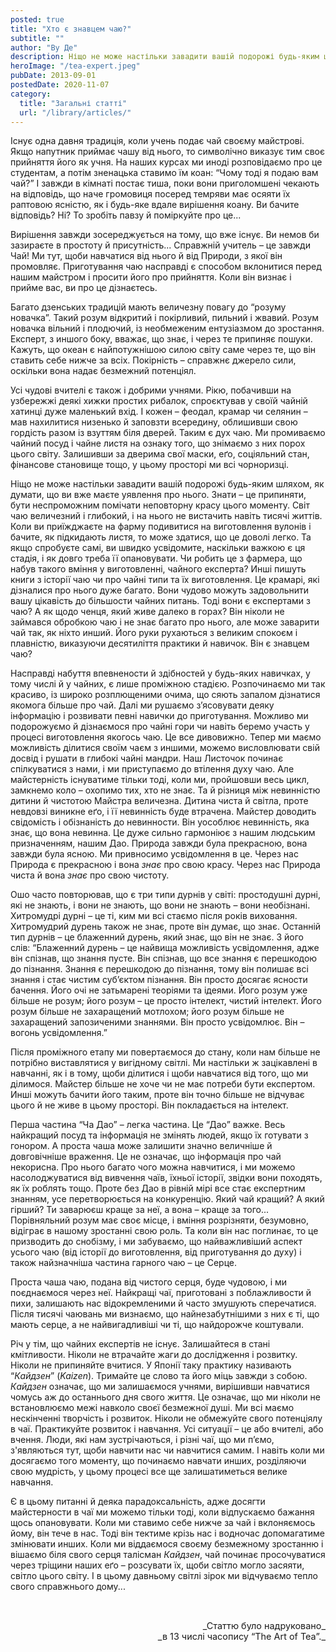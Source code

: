 ```yaml
---
posted: true
title: "Хто є знавцем чаю?"
subtitle: ""
author: "Ву Де"
description: Ніщо не може настільки завадити вашій подорожі будь-яким шляхом, як думати, що ви вже маєте уявлення про нього. Знати – це припиняти...
heroImage: "/tea-expert.jpeg"
pubDate: 2013-09-01
postedDate: 2020-11-07
category: 
  title: "Загальні статті"
  url: "/library/articles/"
---
```



Існує одна давня традиція, коли учень подає чай своєму майстрові. Якщо напутник приймає чашу від нього, то символічно виказує тим своє прийняття його як учня. На наших курсах ми иноді розповідаємо про це студентам, а потім зненацька ставимо їм коан: “Чому тоді я подаю вам чай?” І завжди в кімнаті постає тиша, поки вони приголомшені чекають на відповідь, що наче громовиця посеред темряви має осяяти їх раптовою ясністю, як і будь-яке вдале вирішення коану. Ви бачите відповідь? Ні? То зробіть павзу й поміркуйте про це...

Вирішення завжди зосереджується на тому, що вже існує. Ви немов би зазираєте в простоту й присутність... Справжній учитель – це завжди Чай! Ми тут, щоби навчатися від нього й від Природи, з якої він промовляє. Приготування чаю насправді є способом вклонитися перед нашим майстром і просити його про прийняття. Коли він визнає і прийме вас, ви про це дізнаєтесь.

Багато дзенських традицій мають величезну повагу до “розуму новачка”. Такий розум відкритий і покірливий, пильний і жвавий. Розум новачка вільний і плодючий, із необмеженим ентузіазмом до зростання. Експерт, з иншого боку, вважає, що знає, і через те припиняє пошуки. Кажуть, що океан є найпотужнішою силою світу саме через те, що він ставить себе нижче за всіх. Покірність – справжнє джерело сили, оскільки вона надає безмежний потенціял.

Усі чудові вчителі є також і добрими учнями. Рікю, побачивши на узбережжі деякі хижки простих рибалок, спроєктував у своїй чайній хатинці дуже маленький вхід. І кожен – феодал, крамар чи селянин – мав нахилитися низенько й заповзти всередину, облишивши свою гордість разом із взуттям біля дверей. Таким є дух чаю. Ми промиваємо чайний посуд і чайне листя на ознаку того, що знімаємо з них порох цього світу. Залишивши за дверима свої маски, еґо, соціяльний стан, фінансове становище тощо, у цьому просторі ми всі чорноризці.

Ніщо не може настільки завадити вашій подорожі будь-яким шляхом, як думати, що ви вже маєте уявлення про нього. Знати – це припиняти, бути неспроможним помічати неповторну красу цього моменту. Світ чаю величезний і глибокий, і на нього не вистачить навіть тисячі життів. Коли ви приїжджаєте на фарму подивитися на виготовлення вулонів і бачите, як підкидають листя, то може здатися, що це доволі легко. Та якщо спробуєте самі, ви швидко усвідомите, наскільки важкою є ця стадія, і як довго треба її опановувати. Чи робить це з фармера, що набув такого вміння у виготовленні, чайного експерта? Инші пишуть книги з історії чаю чи про чайні типи та їх виготовлення. Це крамарі, які дізналися про нього дуже багато. Вони чудово можуть задовольнити вашу цікавість до більшости чайних питань. Тоді вони є експертами з чаю? А як щодо ченця, який живе далеко в горах? Він ніколи не займався обробкою чаю і не знає багато про нього, але може заварити чай так, як ніхто инший. Його руки рухаються з великим спокоєм і плавністю, виказуючи десятиліття практики й навичок. Він є знавцем чаю?

Насправді набуття впевнености й здібностей у будь-яких навичках, у тому числі й у чайних, є лише проміжною стадією. Розпочинаємо ми так красиво, із широко розплющеними очима, що сяють запалом дізнатися якомога більше про чай. Далі ми рушаємо з’ясовувати деяку інформацію і розвивати певні навички до приготування. Можливо ми подорожуємо й дізнаємося про чайні гори чи навіть беремо участь у процесі виготовлення якогось чаю. Це все дивовижно. Тепер ми маємо можливість ділитися своїм чаєм з иншими, можемо висловлювати свій досвід і рушати в глибокі чайні мандри. Наш Листочок починає спілкуватися з нами, і ми приступаємо до втілення духу чаю. Але майстерність існуватиме тільки тоді, коли ми, пройшовши весь цикл, замкнемо коло – охопимо тих, хто не знає. Та й різниця між невинністю дитини й чистотою Майстра величезна. Дитина чиста й світла, проте невдовзі виникне еґо, і її невинність буде втрачена. Майстер доводить свідомість і обізнаність до невинности. Він уособлює невинність, яка знає, що вона невинна. Це дуже сильно гармоніює з нашим людським призначенням, нашим Дао. Природа завжди була прекрасною, вона завжди була ясною. Ми привносимо усвідомлення в це. Через нас Природа є прекрасною і вона _знає_ про свою красу. Через нас Природа чиста й вона _знає_ про свою чистоту.

Ошо часто повторював, що є три типи дурнів у світі: простодушні дурні, які не знають, і вони не знають, що вони не знають – вони необізнані. Хитромудрі дурні – це ті, ким ми всі стаємо після років виховання. Хитромудрий дурень також не знає, проте він думає, що знає. Останній тип дурнів – це блаженний дурень, який знає, що він не знає. З його слів: “Блаженний дурень – це найвища можливість усвідомлення, адже він спізнав, що знання пусте. Він спізнав, що все знання є перешкодою до пізнання. Знання є перешкодою до пізнання, тому він полишає всі знання і стає чистим суб’єктом пізнання. Він просто досягає ясности бачення. Його очі не затьмарені теоріями та ідеями. Його розум уже більше не розум; його розум – це просто інтелект, чистий інтелект. Його розум більше не захаращений мотлохом; його розум більше не захаращений запозиченими знаннями. Він просто усвідомлює. Він – вогонь усвідомлення.”

Після проміжного етапу ми повертаємося до стану, коли нам більше не потрібно виставлятися у вигідному світлі. Ми настільки ж зацікавлені в навчанні, як і в тому, щоби ділитися і щоби навчатися від того, що ми ділимося. Майстер більше не хоче чи не має потреби бути експертом. Инші можуть бачити його таким, проте він точно більше не відчуває цього й не живе в цьому просторі. Він покладається на інтелект.

Перша частина “Ча Дао” – легка частина. Це “Дао” важке. Весь найкращий посуд та інформація не змінять людей, якщо їх готувати з гонором. А проста чаша може залишити значно величніше й довговічніше враження. Це не означає, що інформація про чай некорисна. Про нього багато чого можна навчитися, і ми можемо насолоджуватися від вивчення чаїв, їхньої історії, звідки вони походять, як їх роблять тощо. Проте без Дао в рівній мірі все стає експертним знанням, усе перетворюється на конкуренцію. Який чай кращий? А який гірший? Ти заварюєш краще за неї, а вона – краще за того... Порівняльний розум має своє місце, і вміння розрізняти, безумовно, відіграє в нашому зростанні свою роль. Та коли він нас поглинає, то це призводить до снобізму, і ми забуваємо, що найважливіший аспект усього чаю (від історії до виготовлення, від приготування до духу) і також найзначніша частина гарного чаю – це Серце.

Проста чаша чаю, подана від чистого серця, буде чудовою, і ми поєднаємося через неї. Найкращі чаї, приготовані з поблажливости й пихи, залишають нас відокремленими й часто змушують сперечатися. Після тисячі чаювань ми визнаємо, що найнезабутнішими з них є ті, що мають серце, а не найвигадливіші чи ті, що найдорожче коштували.

Річ у тім, що чайних експертів не існує. Залишайтеся в стані кмітливости. Ніколи не втрачайте жаги до дослідження і розвитку. Ніколи не припиняйте вчитися. У Японії таку практику називають “_Кайдзен_” (_Kaizen_). Тримайте це слово та його міць завжди з собою. _Кайдзен_ означає, що ми залишаємося учнями, вирішивши навчатися чомусь аж до останнього дня свого життя. Це означає, що ми ніколи не встановлюємо межі навколо своєї безмежної душі. Ми всі маємо нескінченні творчість і розвиток. Ніколи не обмежуйте свого потенціялу в чаї. Практикуйте розвиток і навчання. Усі ситуації – це або вчителі, або вчення. Люди, які нам зустрічаються, і різні чаї, що ми п’ємо, з'являються тут, щоби навчити нас чи навчитися самим. І навіть коли ми досягаємо того моменту, що починаємо навчати инших, розділяючи свою мудрість, у цьому процесі все ще залишатиметься велике навчання.

Є в цьому питанні й деяка парадоксальність, адже досягти майстерности в чаї ми можемо тільки тоді, коли відпускаємо бажання щось опановувати. Коли ми ставимо себе нижче за чай і вклоняємось йому, він тече в нас. Тоді він тектиме крізь нас і водночас допомагатиме змінювати инших. Коли ми віддаємося своєму безмежному зростанню і вішаємо біля свого серця талісман _Кайдзен_, чай починає просочуватися через тріщини наших еґо – розсувати їх, щоби світло могло засяяти, світло цього світу. І в цьому давньому світлі зірок ми відчуваємо тепло свого справжнього дому...

<p>&nbsp;</p>
<p align="right" style="font-size: 0.9rem;">_Статтю було надруковано_<br />_в 13 числі часопису “The Art of Tea”._</p>